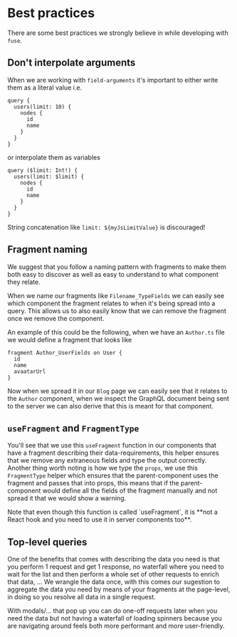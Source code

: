 
# Best practices

There are some best practices we strongly believe in while developing with `fuse`.

## Don't interpolate arguments

When we are working with `field-arguments` it's important to either write them as a literal value i.e.

```gql
query {
  users(limit: 10) {
    nodes {
      id
      name
    }
  }
}
```

or interpolate them as variables

```gql
query ($limit: Int!) {
  users(limit: $limit) {
    nodes {
      id
      name
    }
  }
}
```

String concatenation like `limit: ${myJsLimitValue}` is discouraged!

## Fragment naming

We suggest that you follow a naming pattern with fragments to make them both easy to discover
as well as easy to understand to what component they relate.

When we name our fragments like `Filename_TypeFields` we can easily see which component the fragment
relates to when it's being <Explain term='fragment-spreads'>spread</Explain> into a query. This allows
us to also easily know that we can remove the fragment once we remove the component.

An example of this could be the following, when we have an `Author.ts` file we would define a fragment
that looks like

```gql
fragment Author_UserFields on User {
  id
  name
  avaatarUrl
}
```

Now when we spread it in our `Blog` page we can easily see that it relates to the `Author` component, when we
inspect the GraphQL <Explain term='documents'>document</Explain> being sent to the server
we can also derive that this is meant for that component.

## `useFragment` and `FragmentType`

You'll see that we use this `useFragment` function in our components that have a fragment describing their
data-requirements, this helper ensures that we remove any extraneous fields and type the output correctly.
Another thing worth noting is how we type the `props`, we use this `FragmentType` helper which ensures that
the parent-component uses the fragment and passes that into props, this means that if the parent-component
would define all the fields of the fragment manually and not spread it that we would show a warning.

<Callout type="info" emoji="ℹ️">
  Note that even though this function is called `useFragment`, it is **not a React hook and you need to use it in server components too**.
</Callout>

## Top-level queries

One of the benefits that comes with describing the data you need is that you perform 1 request and get 1 response,
no waterfall where you need to wait for the list and then perform a whole set of other requests to enrich that data, ...
We wrangle the data once, with this comes our sugestion to aggregate the data you need by means of your fragments at
the page-level, in doing so you resolve all data in a single request.

With modals/... that pop up you can do one-off requests later when you need the data but not having a waterfall of loading
spinners because you are navigating around feels both more performant and more user-friendly.
